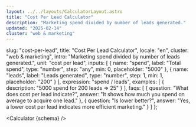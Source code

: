 ```yaml
---
layout: ../../layouts/CalculatorLayout.astro
title: "Cost Per Lead Calculator"
description: "Marketing spend divided by number of leads generated."
updated: "2025-02-14"
cluster: "web & marketing"
---
```


  slug: "cost-per-lead",
  title: "Cost Per Lead Calculator",
  locale: "en",
  cluster: "web & marketing",
  intro: "Marketing spend divided by number of leads generated.",
  unit: "cost per lead",
  inputs: [
    { name: "spend", label: "Total spend", type: "number", step: "any", min: 0, placeholder: "5000" },
    { name: "leads", label: "Leads generated", type: "number", step: 1, min: 1, placeholder: "200" }
  ],
  expression: "spend / leads",
  examples: [
    { description: "5000 spend for 200 leads ⇒ 25" }
  ],
  faqs: [
    { question: "What does cost per lead indicate?", answer: "It shows how much you spend on average to acquire one lead." },
    { question: "Is lower better?", answer: "Yes, a lower cost per lead indicates more efficient marketing." }
  ]
};

<Calculator {schema} />
